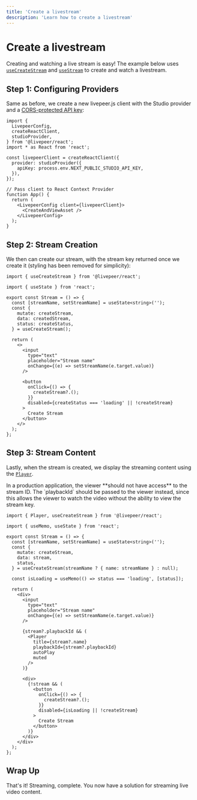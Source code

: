 ```yaml
---
title: 'Create a livestream'
description: 'Learn how to create a livestream'
---
```



# Create a livestream

Creating and watching a live stream is easy! The example below uses [`useCreateStream`](/reference/livepeer-js/stream/useCreateStream)
and [`useStream`](/reference/livepeer-js/stream/useStream) to create and watch a livestream.

<Stream />

## Step 1: Configuring Providers

Same as before, we create a new livepeer.js client with the Studio provider and a [CORS-protected API key](/reference/livepeer-js/providers/studio#apikey):

```tsx filename="App.tsx"
import {
  LivepeerConfig,
  createReactClient,
  studioProvider,
} from '@livepeer/react';
import * as React from 'react';

const livepeerClient = createReactClient({
  provider: studioProvider({
    apiKey: process.env.NEXT_PUBLIC_STUDIO_API_KEY,
  }),
});

// Pass client to React Context Provider
function App() {
  return (
    <LivepeerConfig client={livepeerClient}>
      <CreateAndViewAsset />
    </LivepeerConfig>
  );
}
```

## Step 2: Stream Creation

We then can create our stream, with the stream key returned once we create it (styling has been removed for simplicity):

```tsx filename="Stream.tsx"
import { useCreateStream } from '@livepeer/react';

import { useState } from 'react';

export const Stream = () => {
  const [streamName, setStreamName] = useState<string>('');
  const {
    mutate: createStream,
    data: createdStream,
    status: createStatus,
  } = useCreateStream();

  return (
    <>
      <input
        type="text"
        placeholder="Stream name"
        onChange={(e) => setStreamName(e.target.value)}
      />

      <button
        onClick={() => {
          createStream?.();
        }}
        disabled={createStatus === 'loading' || !createStream}
      >
        Create Stream
      </button>
    </>
  );
};
```

## Step 3: Stream Content

Lastly, when the stream is created, we display the streaming content using the [`Player`](/reference/livepeer-js/Player).

<Callout>
  In a production application, the viewer **should not have access** to the
  stream ID. The `playbackId` should be passed to the viewer instead, since this
  allows the viewer to watch the video without the ability to view the stream
  key.
</Callout>

```tsx filename="Stream.tsx"
import { Player, useCreateStream } from '@livepeer/react';

import { useMemo, useState } from 'react';

export const Stream = () => {
  const [streamName, setStreamName] = useState<string>('');
  const {
    mutate: createStream,
    data: stream,
    status,
  } = useCreateStream(streamName ? { name: streamName } : null);

  const isLoading = useMemo(() => status === 'loading', [status]);

  return (
    <div>
      <input
        type="text"
        placeholder="Stream name"
        onChange={(e) => setStreamName(e.target.value)}
      />

      {stream?.playbackId && (
        <Player
          title={stream?.name}
          playbackId={stream?.playbackId}
          autoPlay
          muted
        />
      )}

      <div>
        {!stream && (
          <button
            onClick={() => {
              createStream?.();
            }}
            disabled={isLoading || !createStream}
          >
            Create Stream
          </button>
        )}
      </div>
    </div>
  );
};
```

## Wrap Up

That's it! Streaming, complete. You now have a solution for streaming live video content.
